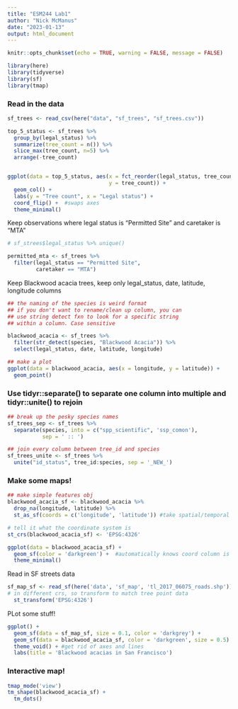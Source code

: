 ```yaml
---
title: "ESM244 Lab1"
author: "Nick McManus"
date: "2023-01-13"
output: html_document
---
```


```r
knitr::opts_chunk$set(echo = TRUE, warning = FALSE, message = FALSE)

library(here)
library(tidyverse)
library(sf)
library(tmap)
```


### Read in the data

```r
sf_trees <- read_csv(here("data", "sf_trees", "sf_trees.csv"))

top_5_status <- sf_trees %>% 
  group_by(legal_status) %>% 
  summarize(tree_count = n()) %>% 
  slice_max(tree_count, n=5) %>% 
  arrange(-tree_count)


ggplot(data = top_5_status, aes(x = fct_reorder(legal_status, tree_count),
                                y = tree_count)) +
  geom_col() +
  labs(y = "Tree count", x = "Legal status") +
  coord_flip() +  #swaps axes
  theme_minimal()

```

Keep observations where legal status is "Permitted Site" and caretaker is "MTA"

```r
# sf_strees$legal_status %>% unique()

permitted_mta <- sf_trees %>% 
  filter(legal_status == "Permitted Site",
         caretaker == "MTA")
```

Keep Blackwood acacia trees, keep only legal_status, date, latitude, longitude columns

```r
## the naming of the species is weird format
## if you don't want to rename/clean up column, you can 
## use string detect fxn to look for a specific string
## within a column. Case sensitive

blackwood_acacia <- sf_trees %>% 
  filter(str_detect(species, "Blackwood Acacia")) %>% 
  select(legal_status, date, latitude, longitude)

## make a plot
ggplot(data = blackwood_acacia, aes(x = longitude, y = latitude)) +
  geom_point()
```


### Use tidyr::separate() to separate one column into multiple and tidyr::unite() to rejoin

```r
## break up the pesky species names
sf_trees_sep <- sf_trees %>% 
  separate(species, into = c("spp_scientific", 'ssp_comon'),
           sep = ' :: ')

## join every column between tree_id and species
sf_trees_unite <- sf_trees %>% 
  unite("id_status", tree_id:species, sep = '_NEW_')
```


### Make some maps!

```r
## make simple features obj
blackwood_acacia_sf <- blackwood_acacia %>% 
  drop_na(longitude, latitude) %>% 
  st_as_sf(coords = c('longitude', 'latitude')) #take spatial/temporal data and put in sf format

# tell it what the coordinate system is
st_crs(blackwood_acacia_sf) <- 'EPSG:4326'

ggplot(data = blackwood_acacia_sf) +
  geom_sf(color = 'darkgreen') +  #automatically knows coord column is aes (x and y)
  theme_minimal()
```

Read in SF streets data
```r
sf_map_sf <- read_sf(here('data', 'sf_map', 'tl_2017_06075_roads.shp')) %>% 
# in different crs, so transform to match tree point data
  st_transform('EPSG:4326')
```

PLot some stuff!
```r
ggplot() +
  geom_sf(data = sf_map_sf, size = 0.1, color = 'darkgrey') +
  geom_sf(data = blackwood_acacia_sf, color = 'darkgreen', size = 0.5) +
  theme_void() + #get rid of axes and lines
  labs(title = 'Blackwood acacias in San Francisco')
```

### Interactive map!

```r
tmap_mode('view')
tm_shape(blackwood_acacia_sf) +
  tm_dots()
```

